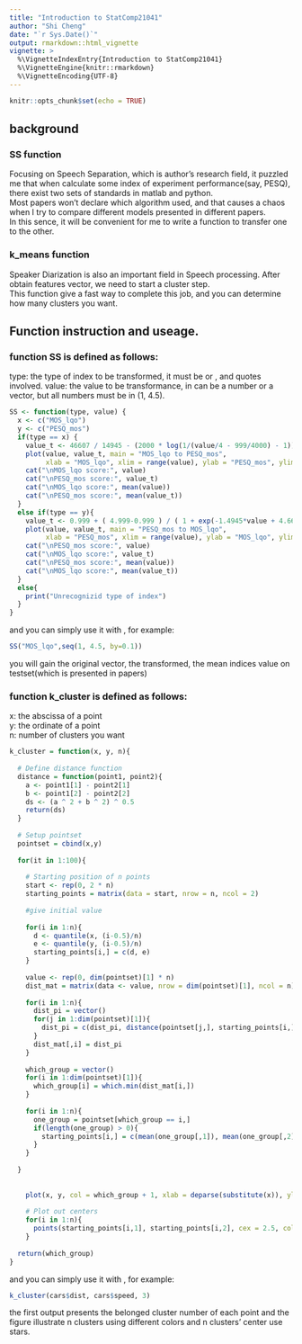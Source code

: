 ```yaml
---
title: "Introduction to StatComp21041"
author: "Shi Cheng"
date: "`r Sys.Date()`"
output: rmarkdown::html_vignette
vignette: >
  %\VignetteIndexEntry{Introduction to StatComp21041}
  %\VignetteEngine{knitr::rmarkdown}
  %\VignetteEncoding{UTF-8}
---
```


```r
knitr::opts_chunk$set(echo = TRUE)
```

## background

### SS function  
Focusing on Speech Separation, which is author's research field, it puzzled me that when calculate some index of experiment performance(say, PESQ), there exist two sets of standards in matlab and python.  
Most papers won't declare which algorithm used, and that causes a chaos when I try to compare different models presented in different papers.  
In this sence, it will be convenient for me to write a function to transfer one to the other.   


### k_means function
Speaker Diarization is also an important field in Speech processing. After obtain features vector, we need to start
a cluster step.   
This function give a fast way to complete this job, and you can determine how many clusters you want.



## Function instruction and useage.

### function SS is defined as follows:
type: the type of index to be transformed, it must be \code{"MOS_lqo"} or \code{"PESQ_mos"}, and quotes involved. 
value: the value to be transformance, in can be a number or a vector, but all numbers must be in (1, 4.5).

```r
SS <- function(type, value) {
  x <- c("MOS_lqo")
  y <- c("PESQ_mos")
  if(type == x) {
    value_t <- 46607 / 14945 - (2000 * log(1/(value/4 - 999/4000) - 1)) / 2989
    plot(value, value_t, main = "MOS_lqo to PESQ_mos", 
         xlab = "MOS_lqo", xlim = range(value), ylab = "PESQ_mos", ylim = c(0, 5))
    cat("\nMOS_lqo score:", value)
    cat("\nPESQ_mos score:", value_t)
    cat("\nMOS_lqo score:", mean(value))
    cat("\nPESQ_mos score:", mean(value_t))
  }
  else if(type == y){
    value_t <- 0.999 + ( 4.999-0.999 ) / ( 1 + exp(-1.4945*value + 4.6607) )
    plot(value, value_t, main = "PESQ_mos to MOS_lqo", 
         xlab = "PESQ_mos", xlim = range(value), ylab = "MOS_lqo", ylim = c(0, 5))
    cat("\nPESQ_mos score:", value)
    cat("\nMOS_lqo score:", value_t)
    cat("\nPESQ_mos score:", mean(value))
    cat("\nMOS_lqo score:", mean(value_t))
  }
  else{
    print("Unrecognizid type of index")
  }
}
```

and you can simply use it with \code{SS(type, value)}, for example:

```r
SS("MOS_lqo",seq(1, 4.5, by=0.1))
```


you will gain the original vector, the transformed, the mean indices value on testset(which is presented in papers)


### function k_cluster is defined as follows:
x: the abscissa of a point  
y: the ordinate of a point  
n: number of clusters you want  

```r
k_cluster = function(x, y, n){
  
  # Define distance function
  distance = function(point1, point2){
    a <- point1[1] - point2[1]
    b <- point1[2] - point2[2]
    ds <- (a ^ 2 + b ^ 2) ^ 0.5
    return(ds)
  }
  
  # Setup pointset
  pointset = cbind(x,y)
  
  for(it in 1:100){
    
    # Starting position of n points
    start <- rep(0, 2 * n)
    starting_points = matrix(data = start, nrow = n, ncol = 2)
    
    #give initial value
    
    for(i in 1:n){
      d <- quantile(x, (i-0.5)/n)
      e <- quantile(y, (i-0.5)/n)
      starting_points[i,] = c(d, e)
    }
    
    value <- rep(0, dim(pointset)[1] * n)
    dist_mat = matrix(data <- value, nrow = dim(pointset)[1], ncol = n)
    
    for(i in 1:n){
      dist_pi = vector()
      for(j in 1:dim(pointset)[1]){
        dist_pi = c(dist_pi, distance(pointset[j,], starting_points[i,]))
      }
      dist_mat[,i] = dist_pi
    }
    
    which_group = vector()
    for(i in 1:dim(pointset)[1]){
      which_group[i] = which.min(dist_mat[i,])
    }
    
    for(i in 1:n){
      one_group = pointset[which_group == i,]
      if(length(one_group) > 0){
        starting_points[i,] = c(mean(one_group[,1]), mean(one_group[,2]))
      }
    }
    
  }
  
    
    plot(x, y, col = which_group + 1, xlab = deparse(substitute(x)), ylab = deparse(substitute(y)), pch = 16)
    
    # Plot out centers
    for(i in 1:n){
      points(starting_points[i,1], starting_points[i,2], cex = 2.5, col = i + 1, pch = 8)
    }
    
  return(which_group)
}
```

and you can simply use it with \code{k_cluster(x, y, n)}, for example:

```r
k_cluster(cars$dist, cars$speed, 3)
```

the first output presents the belonged cluster number of each point and the figure illustrate n clusters using different colors and n clusters' center use stars.